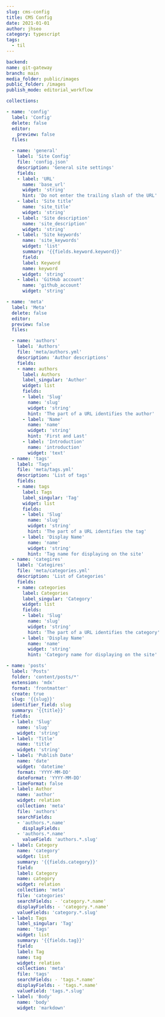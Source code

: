 ```yaml
---
slug: cms-config
title: CMS Config
date: 2021-01-01
author: jhseo
category: typescript
tags:
  - til
---
```


```yaml
backend:
name: git-gateway
branch: main
media_folder: public/images
public_folder: /images
publish_mode: editorial_workflow

collections:

- name: 'config'
  label: 'Config'
  delete: false
  editor:
    preview: false
  files:

  - name: 'general'
    label: 'Site Config'
    file: 'config.json'
    description: 'General site settings'
    fields:
    - label: 'URL'
      name: 'base_url'
      widget: 'string'
      hint: 'Do not enter the trailing slash of the URL'
    - label: 'Site title'
      name: 'site_title'
      widget: 'string'
    - label: 'Site description'
      name: 'site_description'
      widget: 'string'
    - label: 'Site keywords'
      name: 'site_keywords'
      widget: 'list'
      summary: '{{fields.keyword.keyword}}'
      field:
      label: Keyword
      name: keyword
      widget: 'string'
    - label: 'GitHub account'
      name: 'github_account'
      widget: 'string'

- name: 'meta'
  label: 'Meta'
  delete: false
  editor:
  preview: false
  files:

  - name: 'authors'
    label: 'Authors'
    file: 'meta/authors.yml'
    description: 'Author descriptions'
    fields:
    - name: authors
      label: Authors
      label_singular: 'Author'
      widget: list
      fields:
      - label: 'Slug'
        name: 'slug'
        widget: 'string'
        hint: 'The part of a URL identifies the author'
      - label: 'Name'
        name: 'name'
        widget: 'string'
        hint: 'First and Last'
      - label: 'Introduction'
        name: 'introduction'
        widget: 'text'
  - name: 'tags'
    label: 'Tags'
    file: 'meta/tags.yml'
    description: 'List of tags'
    fields:
    - name: tags
      label: Tags
      label_singular: 'Tag'
      widget: list
      fields:
      - label: 'Slug'
        name: 'slug'
        widget: 'string'
        hint: 'The part of a URL identifies the tag'
      - label: 'Display Name'
        name: 'name'
        widget: 'string'
        hint: 'Tag name for displaying on the site'
  - name: 'categires'
    label: 'Categires'
    file: 'meta/categories.yml'
    description: 'List of Categories'
    fields:
    - name: categories
      label: Categories
      label_singular: 'Category'
      widget: list
      fields:
      - label: 'Slug'
        name: 'slug'
        widget: 'string'
        hint: 'The part of a URL identifies the category'
      - label: 'Display Name'
        name: 'name'
        widget: 'string'
        hint: 'Category name for displaying on the site'

- name: 'posts'
  label: 'Posts'
  folder: 'content/posts/*'
  extension: 'mdx'
  format: 'frontmatter'
  create: true
  slug: '{{slug}}'
  identifier_field: slug
  summary: '{{title}}'
  fields:
  - label: 'Slug'
    name: 'slug'
    widget: 'string'
  - label: 'Title'
    name: 'title'
    widget: 'string'
  - label: 'Publish Date'
    name: 'date'
    widget: 'datetime'
    format: 'YYYY-MM-DD'
    dateFormat: 'YYYY-MM-DD'
    timeFormat: false
  - label: Author
    name: 'author'
    widget: relation
    collection: 'meta'
    file: 'authors'
    searchFields:
    - 'authors.*.name'
      displayFields:
    - 'authors.*.name'
      valueField: 'authors.*.slug'
  - label: Category
    name: 'category'
    widget: list
    summary: '{{fields.category}}'
    field:
    label: Category
    name: category
    widget: relation
    collection: 'meta'
    file: 'categories'
    searchFields: - 'category.*.name'
    displayFields: - 'category.*.name'
    valueFields: 'category.*.slug'
  - label: Tags
    label_singular: 'Tag'
    name: 'tags'
    widget: list
    summary: '{{fields.tag}}'
    field:
    label: Tag
    name: tag
    widget: relation
    collection: 'meta'
    file: 'tags'
    searchFields: - 'tags.*.name'
    displayFields: - 'tags.*.name'
    valueField: 'tags.*.slug'
  - label: 'Body'
    name: 'body'
    widget: 'markdown'
```
